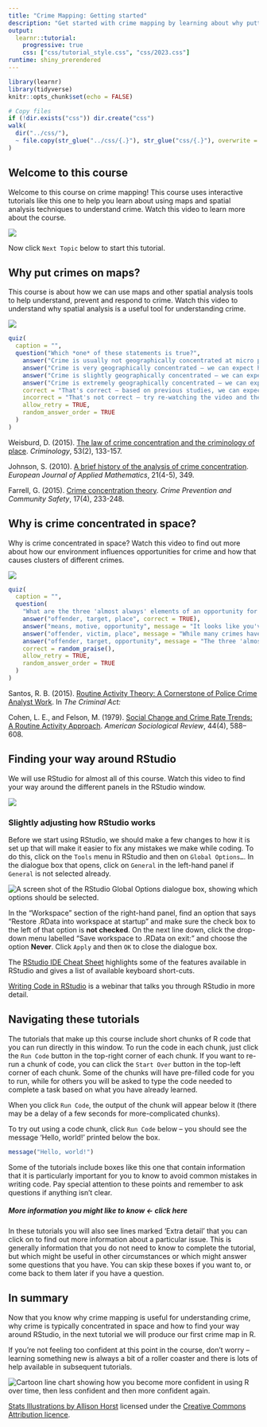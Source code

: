 ```yaml
---
title: "Crime Mapping: Getting started"
description: "Get started with crime mapping by learning about why putting crime on maps is useful, and get a tour of the RStudio software we will use throughout this course."
output: 
  learnr::tutorial:
    progressive: true
    css: ["css/tutorial_style.css", "css/2023.css"]
runtime: shiny_prerendered
---
```


```r
library(learnr)
library(tidyverse)
knitr::opts_chunk$set(echo = FALSE)

# Copy files
if (!dir.exists("css")) dir.create("css")
walk(
  dir("../css/"), 
  ~ file.copy(str_glue("../css/{.}"), str_glue("css/{.}"), overwrite = TRUE)
)
```



## Welcome to this course

Welcome to this course on crime mapping! This course uses interactive tutorials like this one to help you learn about using maps and spatial analysis techniques to understand crime. Watch this video to learn more about the course.

![](https://youtu.be/7JKWUamnBaE)

Now click `Next Topic` below to start this tutorial.



## Why put crimes on maps?

This course is about how we can use maps and other spatial analysis tools to help understand, prevent and respond to crime. Watch this video to understand why spatial analysis is a useful tool for understanding crime.

![](https://youtu.be/qoC46-oQtv8)


```r
quiz(
  caption = "",
  question("Which *one* of these statements is true?",
    answer("Crime is usually not geographically concentrated at micro places"),
    answer("Crime is very geographically concentrated – we can expect half of crime to be concentrated in about 5% of micro places", correct = TRUE),
    answer("Crime is slightly geographically concentrated – we can expect half of crime to be concentrated in about one quarter of micro places"),
    answer("Crime is extremely geographically concentrated – we can expect half of crime to be concentrated in about 1% of micro places"),
    correct = "That's correct – based on previous studies, we can expect half of crime to be concentrated in about 5% of micro places",
    incorrect = "That's not correct – try re-watching the video and then try the question again.",
    allow_retry = TRUE,
    random_answer_order = TRUE
  )
)
```


<div class="box reading">

Weisburd, D. (2015). [The law of crime concentration and the criminology of place](https://doi.org/10.1111/1745-9125.12070). *Criminology*, 53(2), 133-157.

Johnson, S. (2010). [A brief history of the analysis of crime concentration](https://doi.org/10.1017/S0956792510000082). *European Journal of Applied Mathematics*, 21(4-5), 349.

Farrell, G. (2015). [Crime concentration theory](https://doi.org/10.1057/cpcs.2015.17). *Crime Prevention and Community Safety*, 17(4), 233-248.

</div>



## Why is crime concentrated in space?

Why is crime concentrated in space? Watch this video to find out more about how our environment influences opportunities for crime and how that causes clusters of different crimes.

![](https://youtu.be/tKCpodQz8aU)


```r
quiz(
  caption = "",
  question(
    "What are the three 'almost always' elements of an opportunity for a crime to occur that are outlined in the routine activities apporach?",
    answer("offender, target, place", correct = TRUE),
    answer("means, motive, opportunity", message = "It looks like you've watched lots of police dramas, but maybe not the video here! Try watching the video again and think about the elements of the routine activities approach."),
    answer("offender, victim, place", message = "While many crimes have a victim, the routine activities apporach focuses on the interaction between the offender and the *target*. Sometimes (e.g. in an assault) the target will be the victim, but in others (e.g. a burglary) the target that the offender is interested in might be separte from the victim."),
    answer("offender, target, opportunity", message = "The three 'almost always' elements make up an opportunity for crime, but opportunity is not one of the three elements."),
    correct = random_praise(),
    allow_retry = TRUE,
    random_answer_order = TRUE
  )
)
```


<div class="box reading">

Santos, R. B. (2015). [Routine Activity Theory: A Cornerstone of Police Crime Analyst Work](https://ebookcentral.proquest.com/lib/ucl/reader.action?docID=1952969&ppg=130). In _The Criminal Act: _

Cohen, L. E., and Felson, M. (1979). [Social Change and Crime Rate Trends: A Routine Activity Approach](https://doi.org/10.2307/2094589). *American Sociological Review*, 44(4), 588–608.

</div>



## Finding your way around RStudio

We will use RStudio for almost all of this course. Watch this video to find your way around the different panels in the RStudio window.

![](https://youtu.be/6bonySXb2_g)


### Slightly adjusting how RStudio works

Before we start using RStudio, we should make a few changes to how it is set up that will make it easier to fix any mistakes we make while coding. To do this, click on the `Tools` menu in RStudio and then on `Global Options…`. In the dialogue box that opens, click on `General` in the left-hand panel if `General` is not selected already.

<p class="centered-image"><img src="images/workspace_options.png" alt="A screen shot of the RStudio Global Options dialogue box, showing which options should be selected."></p>

In the "Workspace" section of the right-hand panel, find an option that says "Restore .RData into workspace at startup" and make sure the check box to the left of that option is **not checked**. On the next line down, click the drop-down menu labelled "Save workspace to .RData on exit:" and choose the option **Never**. Click `Apply` and then `OK` to close the dialogue box.


<div class="box reading">

The [RStudio IDE Cheat Sheet](https://github.com/rstudio/cheatsheets/blob/master/rstudio-ide.pdf) highlights some of the features available in RStudio and gives a list of available keyboard short-cuts.

[Writing Code in RStudio](https://rstudio.com/resources/webinars/programming-part-1-writing-code-in-rstudio/) is a webinar that talks you through RStudio in more detail.

</div>


## Navigating these tutorials

The tutorials that make up this course include short chunks of R code that you 
can run directly in this window. To run the code in each chunk, just click the 
`Run Code` button in the top-right corner of each chunk. If you want to re-run a 
chunk of code, you can click the `Start Over` button in the top-left corner of 
each chunk. Some of the chunks will have pre-filled code for you to run, while
for others you will be asked to type the code needed to complete a task based on
what you have already learned.

When you click `Run Code`, the output of the chunk will appear below it (there
may be a delay of a few seconds for more-complicated chunks).

To try out using a code chunk, click `Run Code` below – you should see the
message 'Hello, world!' printed below the box.

```r
message("Hello, world!")
```

<div class="box notewell">

Some of the tutorials include boxes like this one that contain information that
it is particularly important for you to know to avoid common mistakes in writing
code. Pay special attention to these points and remember to ask questions if
anything isn't clear.

</div>

<div class="box extra-detail">

<h5 id="intro-box1-title" class="box-title">More information you might like 
to know <- **click here**</h5>

<div id="intro-box1" class="box-content">

In these tutorials you will also see lines marked 'Extra detail' that you can
click on to find out more information about a particular issue. This is 
generally information that you do not need to know to complete the tutorial, but
which might be useful in other circumstances or which might answer some 
questions that you have. You can skip these boxes if you want to, or come back
to them later if you have a question.

</div>

</div>

<script>
$("#intro-box1-title").click(function () { $("#section-intro-box1").toggle("slow") })
</script>





## In summary

Now that you know why crime mapping is useful for understanding crime, why crime is typically concentrated in space and how to find your way around RStudio, in the next tutorial we will produce our first crime map in R.

If you're not feeling too confident at this point in the course, don't worry – learning something new is always a bit of a roller coaster and there is lots of help available in subsequent tutorials.

<p class="full-width-image"><img src="https://github.com/mpjashby/crimemapping/raw/main/inst/tutorials/01_getting_started/images/r_rollercoaster.png" alt="Cartoon line chart showing how you become more confident in using R over time, then less confident and then more confident again."></p>

<p class="credits">[Stats Illustrations by Allison Horst](https://github.com/allisonhorst/stats-illustrations) licensed under the [Creative Commons Attribution licence](https://github.com/allisonhorst/stats-illustrations/blob/master/license).</p>




